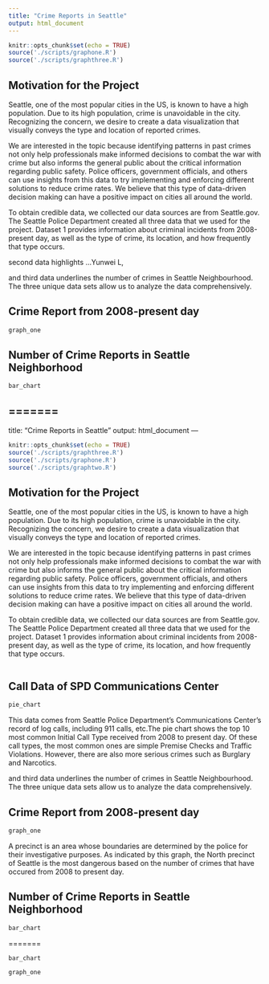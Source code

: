 ```yaml
---
title: "Crime Reports in Seattle"
output: html_document
---
```


```r
knitr::opts_chunk$set(echo = TRUE)
source('./scripts/graphone.R')
source('./scripts/graphthree.R')
```

## Motivation for the Project

Seattle, one of the most popular cities in the US, is known to have a high population.  Due to its high population, crime is unavoidable in the city. Recognizing the concern, we desire to create a data visualization that visually conveys the type and location of reported crimes. 

We are interested in the topic because identifying patterns in past crimes not only help professionals make informed decisions to combat the war with crime but also informs the general public about the critical information regarding public safety. Police officers, government officials, and others can use insights from this data to try implementing and enforcing different solutions to reduce crime rates. We believe that this type of data-driven decision making can have a positive impact on cities all around the world.

To obtain credible data,  we collected our data sources are from Seattle.gov. The Seattle Police Department created all three data that we used for the project. Dataset 1 provides information about criminal incidents from 2008-present day, as well as the type of crime, its location, and how frequently that type occurs.

second data highlights ...Yunwei L, 

and third data underlines the number of crimes in Seattle Neighbourhood. The three unique data sets allow us to analyze the data comprehensively. 

## Crime Report from 2008-present day
```r
graph_one
```

## Number of Crime Reports in Seattle Neighborhood
```r
bar_chart
```
=======
---
title: "Crime Reports in Seattle"
output: html_document
---

```r
knitr::opts_chunk$set(echo = TRUE)
source('./scripts/graphthree.R')
source('./scripts/graphone.R')
source('./scripts/graphtwo.R')
```

## Motivation for the Project

Seattle, one of the most popular cities in the US, is known to have a high population.  Due to its high population, crime is unavoidable in the city. Recognizing the concern, we desire to create a data visualization that visually conveys the type and location of reported crimes. 

We are interested in the topic because identifying patterns in past crimes not only help professionals make informed decisions to combat the war with crime but also informs the general public about the critical information regarding public safety. Police officers, government officials, and others can use insights from this data to try implementing and enforcing different solutions to reduce crime rates. We believe that this type of data-driven decision making can have a positive impact on cities all around the world.

To obtain credible data,  we collected our data sources are from Seattle.gov. The Seattle Police Department created all three data that we used for the project. Dataset 1 provides information about criminal incidents from 2008-present day, as well as the type of crime, its location, and how frequently that type occurs.


```r
```
## Call Data of SPD Communications Center
```r
pie_chart
```

This data comes from Seattle Police Department's Communications Center's record of log calls, including 911 calls, etc.The pie chart shows the top 10 most common Initial Call Type received from 2008 to present day. Of these call types, the most common ones are simple Premise Checks and Traffic Violations. However, there are also more serious crimes such as Burglary and Narcotics. 


and third data underlines the number of crimes in Seattle Neighbourhood. The three unique data sets allow us to analyze the data comprehensively. 

## Crime Report from 2008-present day
```r
graph_one
```
A precinct is an area whose boundaries are determined by the police for their investigative purposes. As indicated by this graph, the North precinct of Seattle is the most dangerous based on the number of crimes that have occured from 2008 to present day.

## Number of Crime Reports in Seattle Neighborhood
```r
bar_chart
```
=======

```r
bar_chart
```

```r
graph_one
```

